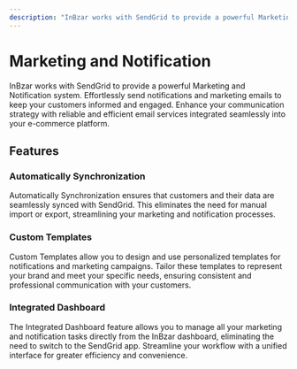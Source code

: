 ```yaml
---
description: "InBzar works with SendGrid to provide a powerful Marketing and Notification system. Learn about the available features and guides."
---
```


# Marketing and Notification

InBzar works with SendGrid to provide a powerful Marketing and Notification system. Effortlessly send notifications and marketing emails to keep your customers informed and engaged. Enhance your communication strategy with reliable and efficient email services integrated seamlessly into your e-commerce platform.

## Features

### Automatically Synchronization

Automatically Synchronization ensures that customers and their data are seamlessly synced with SendGrid. This eliminates the need for manual import or export, streamlining your marketing and notification processes.

### Custom Templates

Custom Templates allow you to design and use personalized templates for notifications and marketing campaigns. Tailor these templates to represent your brand and meet your specific needs, ensuring consistent and professional communication with your customers.

### Integrated Dashboard

The Integrated Dashboard feature allows you to manage all your marketing and notification tasks directly from the InBzar dashboard, eliminating the need to switch to the SendGrid app. Streamline your workflow with a unified interface for greater efficiency and convenience.